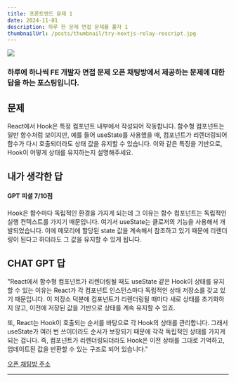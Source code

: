 ```yaml
---
title: 프론트엔드 문제 1
date: 2024-11-01
description: 하루 한 문제 면접 문제를 풀자 1
thumbnailUrl: /posts/thumbnail/try-nextjs-relay-rescript.jpg
---
```


![](/posts/thumbnail/try-nextjs-relay-rescript.jpg)

<h3 className="text-center">
  하루에 하나씩 FE 개발자 면접 문제 오픈 채팅방에서 제공하는 문제에 대한 답을
  하는 포스팅입니다.
</h3>

## 문제

React에서 Hook은 특정 컴포넌트 내부에서 작성되어 작동합니다. 함수형 컴포넌트는 일반 함수처럼 보이지만, 예를 들어 useState를 사용했을 때, 컴포넌트가 리렌더링되어 함수가 다시 호출되더라도 상태 값을 유지할 수 있습니다. 이와 같은 특징을 기반으로, Hook이 어떻게 상태를 유지하는지 설명해주세요.

## 내가 생각한 답

#### GPT 피셜 7/10점

Hook은 함수마다 독립적인 환경을 가지게 되는데 그 이유는 함수 컴포넌트는 독립적인 실행 컨텍스트를 가지기 때문입니다. 여기서 useState는 클로저의 기능을 사용해서 개발되었습니다. 이에 메모리에 할당된 state 값을 계속해서 참조하고 있기 때문에 리렌더링이 된다고 하더라도 그 값을 유지할 수 있게 됩니다.

## CHAT GPT 답

"React에서 함수형 컴포넌트가 리렌더링될 때도 useState 같은 Hook이 상태를 유지할 수 있는 이유는 React가 각 컴포넌트 인스턴스마다 독립적인 상태 저장소를 갖고 있기 때문입니다. 이 저장소 덕분에 컴포넌트가 리렌더링될 때마다 새로 상태를 초기화하지 않고, 이전에 저장된 값을 기반으로 상태를 계속 유지할 수 있죠.

또, React는 Hook이 호출되는 순서를 바탕으로 각 Hook의 상태를 관리합니다. 그래서 useState가 여러 번 쓰이더라도 순서가 보장되기 때문에 각각 독립적인 상태를 가지게 되는 겁니다. 즉, 컴포넌트가 리렌더링되더라도 Hook은 이전 상태를 그대로 기억하고, 업데이트된 값을 반환할 수 있는 구조로 되어 있습니다."

[오픈 채팅방 주소]

---

[오픈 채팅방 주소]: https://open.kakao.com/o/gvDPGRIg
